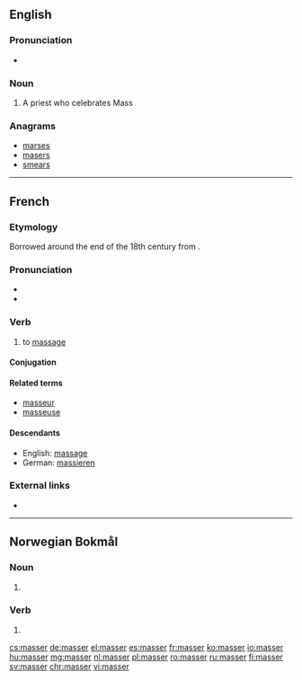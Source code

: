 ==English==

===Pronunciation===
* {{rhymes|æsə(r)|lang=en}}

===Noun===
{{en-noun}}

# {{context|obsolete|lang=en}} A priest who celebrates Mass

===Anagrams===
* [[marses#English|marses]]
* [[masers#English|masers]]
* [[smears#English|smears]]

----

==French==

===Etymology===
Borrowed around the end of the 18th century from {{etyl|ar|fr}} {{m|ar|مس|tr=mássa||feel, touch}}.

===Pronunciation===
* {{audio|Fr-masser.ogg|audio|lang=fr}}
* {{IPA|/ma.se/|lang=fr}}

===Verb===
{{fr-verb}}

# to [[massage]]

====Conjugation====
{{fr-conj-er|mass|avoir}}

====Related terms====
* [[masseur]]
* [[masseuse]]

====Descendants====
* English: [[massage]]
* German: [[massieren]]

===External links===
* {{R:TLFi}}

----

==Norwegian Bokmål==

===Noun===
{{head|nb|noun form|g=m}}

# {{inflection of|masse||indefinite|p|lang=nb}}

===Verb===
{{head|nb|verb form}}

# {{imperative of|massere|lang=nb}}

[[cs:masser]]
[[de:masser]]
[[el:masser]]
[[es:masser]]
[[fr:masser]]
[[ko:masser]]
[[io:masser]]
[[hu:masser]]
[[mg:masser]]
[[nl:masser]]
[[pl:masser]]
[[ro:masser]]
[[ru:masser]]
[[fi:masser]]
[[sv:masser]]
[[chr:masser]]
[[vi:masser]]